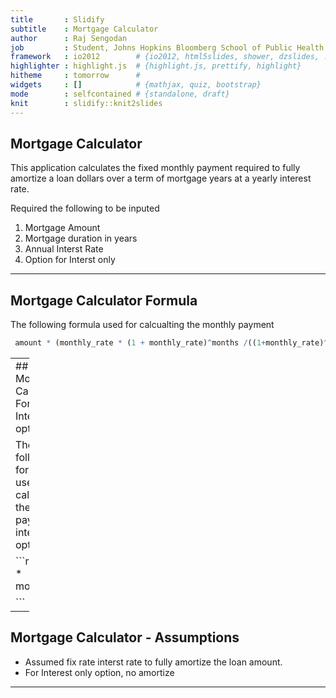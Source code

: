 ```yaml
---
title       : Slidify
subtitle    : Mortgage Calculator
author      : Raj Sengodan
job         : Student, Johns Hopkins Bloomberg School of Public Health
framework   : io2012        # {io2012, html5slides, shower, dzslides, ...}
highlighter : highlight.js  # {highlight.js, prettify, highlight}
hitheme     : tomorrow      # 
widgets     : []            # {mathjax, quiz, bootstrap}
mode        : selfcontained # {standalone, draft}
knit        : slidify::knit2slides
---
```



## Mortgage Calculator

This application calculates the fixed monthly payment required to fully amortize a loan  dollars over a term of mortgage years at a yearly interest rate. 

Required the following to be inputed

1. Mortgage Amount
2. Mortgage duration in years
3. Annual Interst Rate
4. Option for Interst only

---

## Mortgage Calculator Formula

The following formula used for calcualting the monthly payment

```r
 amount * (monthly_rate * (1 + monthly_rate)^months /((1+monthly_rate)^months -1  )   )
``` 

---
## Mortgage Calculator Formula - Interest Only option

The following formula used for calcualting the monthly payment for intest only option

```r
 amount * monthly_rate 

``` 

---

## Mortgage Calculator - Assumptions

* Assumed fix rate interst rate to fully amortize the loan amount. 
* For Interest only option, no amortize

---
